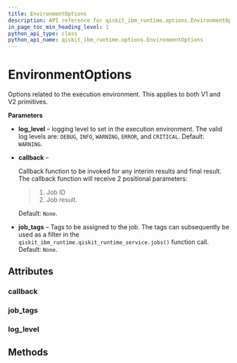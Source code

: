 ```yaml
---
title: EnvironmentOptions
description: API reference for qiskit_ibm_runtime.options.EnvironmentOptions
in_page_toc_min_heading_level: 1
python_api_type: class
python_api_name: qiskit_ibm_runtime.options.EnvironmentOptions
---
```


# EnvironmentOptions

<Class id="qiskit_ibm_runtime.options.EnvironmentOptions" isDedicatedPage={true} github="https://github.com/Qiskit/qiskit-ibm-runtime/tree/stable/0.25/qiskit_ibm_runtime/options/environment_options.py#L28-L52" signature="EnvironmentOptions(*args, **kwargs)" modifiers="class">
  Options related to the execution environment. This applies to both V1 and V2 primitives.

  **Parameters**

  *   **log\_level** – logging level to set in the execution environment. The valid log levels are: `DEBUG`, `INFO`, `WARNING`, `ERROR`, and `CRITICAL`. Default: `WARNING`.

  *   **callback** –

      Callback function to be invoked for any interim results and final result. The callback function will receive 2 positional parameters:

      > 1.  Job ID
      > 2.  Job result.

      Default: `None`.

  *   **job\_tags** – Tags to be assigned to the job. The tags can subsequently be used as a filter in the `qiskit_ibm_runtime.qiskit_runtime_service.jobs()` function call. Default: `None`.

  ## Attributes

  ### callback

  <Attribute id="qiskit_ibm_runtime.options.EnvironmentOptions.callback" attributeTypeHint="Callable | None" attributeValue="None" />

  ### job\_tags

  <Attribute id="qiskit_ibm_runtime.options.EnvironmentOptions.job_tags" attributeTypeHint="List | None" attributeValue="None" />

  ### log\_level

  <Attribute id="qiskit_ibm_runtime.options.EnvironmentOptions.log_level" attributeTypeHint="Literal['DEBUG', 'INFO', 'WARNING', 'ERROR', 'CRITICAL']" attributeValue="'WARNING'" />

  ## Methods
</Class>

